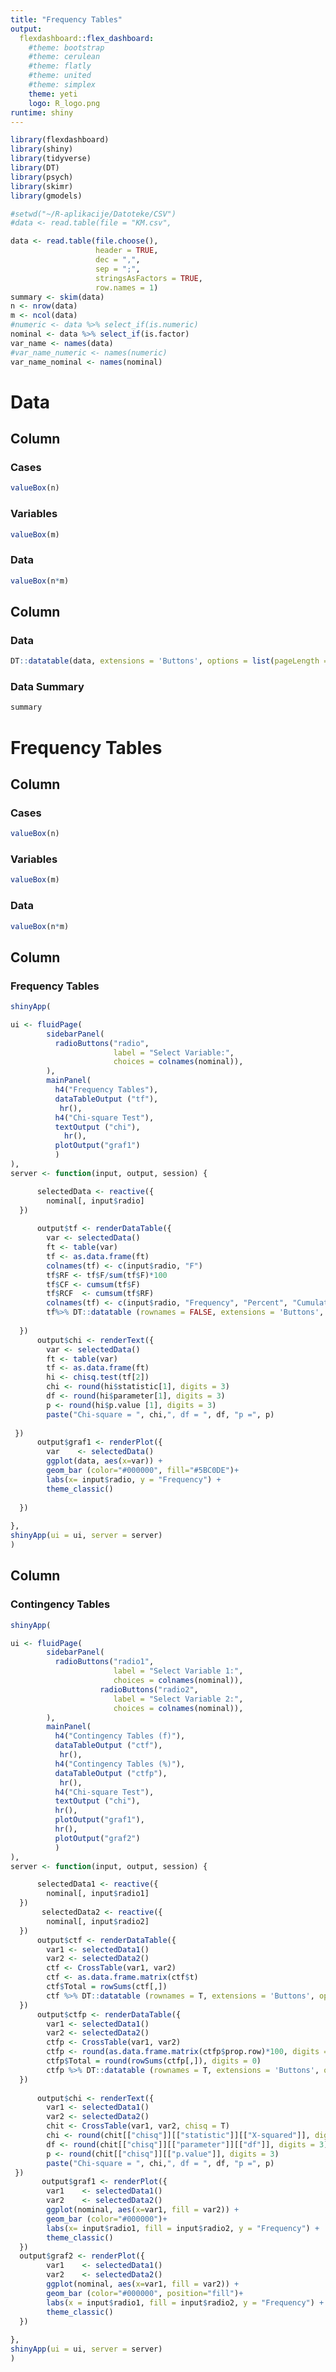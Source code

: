 ---
title: "Frequency Tables"
output: 
  flexdashboard::flex_dashboard:
    #theme: bootstrap
    #theme: cerulean
    #theme: flatly
    #theme: united
    #theme: simplex
    theme: yeti
    logo: R_logo.png
runtime: shiny
---

```{r setup, include=FALSE}
library(flexdashboard)
library(shiny)
library(tidyverse)
library(DT)
library(psych)
library(skimr)
library(gmodels)
```

```{r}
#setwd("~/R-aplikacije/Datoteke/CSV")
#data <- read.table(file = "KM.csv",

data <- read.table(file.choose(),                  
                   header = TRUE,                      
                   dec = ",",                          
                   sep = ";",                          
                   stringsAsFactors = TRUE,
                   row.names = 1)
summary <- skim(data)
n <- nrow(data)                                  
m <- ncol(data)
#numeric <- data %>% select_if(is.numeric)
nominal <- data %>% select_if(is.factor)
var_name <- names(data)
#var_name_numeric <- names(numeric)
var_name_nominal <- names(nominal)
```

Data
=======================================================================

Column {data-width=10}
-----------------------------------------------------------------------

### Cases

```{r}
valueBox(n)
```

### Variables

```{r}
valueBox(m)
```

### Data

```{r}
valueBox(n*m)
```

Column {data-width=990 .tabset}
-----------------------------------------------------------------------

### Data

```{r}
DT::datatable(data, extensions = 'Buttons', options = list(pageLength = n, dom = 'Bfrtip',buttons = c('copy','csv', 'excel')))
```

### Data Summary

```{r}
summary
```

Frequency Tables
=======================================================================

Column {data-width=10}
-----------------------------------------------------------------------

### Cases

```{r}
valueBox(n)
```

### Variables

```{r}
valueBox(m)
```

### Data

```{r}
valueBox(n*m)
```

Column {data-width=480}
-----------------------------------------------------------------------

### Frequency Tables

```{r}
shinyApp(

ui <- fluidPage(
        sidebarPanel(
          radioButtons("radio", 
                       label = "Select Variable:",
                       choices = colnames(nominal)),
        ),
        mainPanel(
          h4("Frequency Tables"),
          dataTableOutput ("tf"),
           hr(),
          h4("Chi-square Test"),
          textOutput ("chi"),
            hr(),
          plotOutput("graf1")
          )
),
server <- function(input, output, session) {

      selectedData <- reactive({
        nominal[, input$radio]
  })
      
      output$tf <- renderDataTable({
        var <- selectedData()
        ft <- table(var)
        tf <- as.data.frame(ft)
        colnames(tf) <- c(input$radio, "F")
        tf$RF <- tf$F/sum(tf$F)*100 
        tf$CF <- cumsum(tf$F)
        tf$RCF  <- cumsum(tf$RF)
        colnames(tf) <- c(input$radio, "Frequency", "Percent", "Cumulative","Cumulative Percent")
        tf%>% DT::datatable (rownames = FALSE, extensions = 'Buttons', options = list(pageLength = n, dom = 'Bt',buttons = c('copy'))) %>% formatRound(c('Percent', 'Cumulative Percent'), 2)
       
  })
      output$chi <- renderText({
        var <- selectedData()
        ft <- table(var)
        tf <- as.data.frame(ft)
        hi <- chisq.test(tf[2])
        chi <- round(hi$statistic[1], digits = 3)
        df <- round(hi$parameter[1], digits = 3)
        p <- round(hi$p.value [1], digits = 3)
        paste("Chi-square = ", chi,", df = ", df, "p =", p)
        
 })
      output$graf1 <- renderPlot({
        var    <- selectedData()
        ggplot(data, aes(x=var)) + 
        geom_bar (color="#000000", fill="#5BC0DE")+
        labs(x= input$radio, y = "Frequency") +
        theme_classic()
        
  })
  
},
shinyApp(ui = ui, server = server)
)
```

Column {data-width=480}
-----------------------------------------------------------------------

### Contingency Tables

```{r}
shinyApp(

ui <- fluidPage(
        sidebarPanel(
          radioButtons("radio1", 
                       label = "Select Variable 1:",
                       choices = colnames(nominal)),
                    radioButtons("radio2", 
                       label = "Select Variable 2:",
                       choices = colnames(nominal)),
        ),
        mainPanel(
          h4("Contingency Tables (f)"),
          dataTableOutput ("ctf"),
           hr(),
          h4("Contingency Tables (%)"),
          dataTableOutput ("ctfp"),
           hr(),
          h4("Chi-square Test"),
          textOutput ("chi"),
          hr(),
          plotOutput("graf1"),
          hr(),
          plotOutput("graf2")
          )
),
server <- function(input, output, session) {

      selectedData1 <- reactive({
        nominal[, input$radio1]
  })
       selectedData2 <- reactive({
        nominal[, input$radio2]
  })
      output$ctf <- renderDataTable({
        var1 <- selectedData1()
        var2 <- selectedData2()
        ctf <- CrossTable(var1, var2)
        ctf <- as.data.frame.matrix(ctf$t)
        ctf$Total = rowSums(ctf[,])
        ctf %>% DT::datatable (rownames = T, extensions = 'Buttons', options = list(pageLength = 10, dom = 'Bt',buttons = c('copy'))) 
  })
      output$ctfp <- renderDataTable({
        var1 <- selectedData1()
        var2 <- selectedData2()
        ctfp <- CrossTable(var1, var2)
        ctfp <- round(as.data.frame.matrix(ctfp$prop.row)*100, digits = 2)
        ctfp$Total = round(rowSums(ctfp[,]), digits = 0)
        ctfp %>% DT::datatable (rownames = T, extensions = 'Buttons', options = list(pageLength = 10, dom = 'Bt',buttons = c('copy')))
  })
      
      output$chi <- renderText({
        var1 <- selectedData1()
        var2 <- selectedData2()
        chit <- CrossTable(var1, var2, chisq = T)
        chi <- round(chit[["chisq"]][["statistic"]][["X-squared"]], digits = 3)
        df <- round(chit[["chisq"]][["parameter"]][["df"]], digits = 3)
        p <- round(chit[["chisq"]][["p.value"]], digits = 3)
        paste("Chi-square = ", chi,", df = ", df, "p =", p)
 })
       output$graf1 <- renderPlot({
        var1    <- selectedData1()
        var2    <- selectedData2()
        ggplot(nominal, aes(x=var1, fill = var2)) + 
        geom_bar (color="#000000")+
        labs(x= input$radio1, fill = input$radio2, y = "Frequency") +
        theme_classic()
  })
  output$graf2 <- renderPlot({
        var1    <- selectedData1()
        var2    <- selectedData2()
        ggplot(nominal, aes(x=var1, fill = var2)) + 
        geom_bar (color="#000000", position="fill")+
        labs(x = input$radio1, fill = input$radio2, y = "Frequency") +
        theme_classic()
  })
     
},
shinyApp(ui = ui, server = server)
)
```
